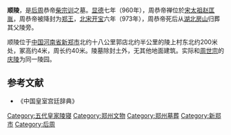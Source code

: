 {{文物保护单位
| 级别 = 全国
| 名称 = [[后周皇陵|后周皇陵]]<br />顺陵
| 图片 = 20220212 Shun Mausoleum of Later Zhou Dynasty 02.jpg
| 编号 = 5-173
| 分类 = 古墓葬
| 时代 = [[五代|五代]]
| 所在 = [[河南省|河南省]][[新郑市|新郑市]]
| 登录 = 2001年
| Cat = 河南全国重点文物保护单位
| 坐标 = {{coord|34|33|50.65|N|113|42|0.35|E|display=inline,title}}
}}
'''顺陵'''，是[[后周|后周]]恭帝[[柴宗训|柴宗训]]之墓。[[显德|显德]]七年（960年），周恭帝禅位於[[宋太祖|宋太祖]][[赵匡胤|赵匡胤]]，周恭帝被降封为[[郑王|郑王]]，[[北宋|北宋]][[开宝|开宝]]六年（973年），周恭帝死后从[[湖北|湖北]][[房山|房山]]归葬其父陵旁。

顺陵位于[[中国|中国]][[河南省|河南省]][[新郑市|新郑市]]北约十八公里郭店北约半公里的陵上村东北约200米处，冢高约4米，周长约40米。陵墓除封土外，无其他地面建筑。实际和[[周世宗|周世宗]]的[[后周庆陵|庆陵]]为同一陵园。

==参考文献==
* 《中国皇室宫廷辞典》

{{河南全国重点文物保护单位}}

[[Category:五代皇家陵寝|Category:五代皇家陵寝]]
[[Category:郑州文物|Category:郑州文物]]
[[Category:郑州墓葬|Category:郑州墓葬]]
[[Category:新郑市|Category:新郑市]]
[[Category:后周|Category:后周]]